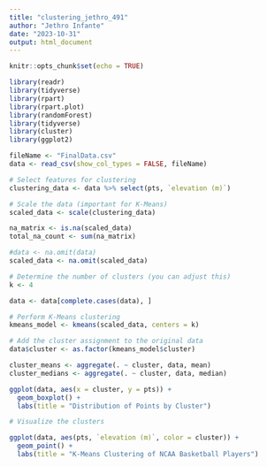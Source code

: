 ```yaml
---
title: "clustering_jethro_491"
author: "Jethro Infante"
date: "2023-10-31"
output: html_document
---
```


```r
knitr::opts_chunk$set(echo = TRUE)
```

```r
library(readr)
library(tidyverse)
library(rpart)
library(rpart.plot)
library(randomForest)
library(tidyverse)
library(cluster)
library(ggplot2)
```

```r
fileName <- "FinalData.csv"
data <- read_csv(show_col_types = FALSE, fileName)
```
```r
# Select features for clustering
clustering_data <- data %>% select(pts, `elevation (m)`)

# Scale the data (important for K-Means)
scaled_data <- scale(clustering_data)

na_matrix <- is.na(scaled_data)
total_na_count <- sum(na_matrix)

#data <- na.omit(data)
scaled_data <- na.omit(scaled_data)
```

```r
# Determine the number of clusters (you can adjust this)
k <- 4

data <- data[complete.cases(data), ]

# Perform K-Means clustering
kmeans_model <- kmeans(scaled_data, centers = k)

# Add the cluster assignment to the original data
data$cluster <- as.factor(kmeans_model$cluster)

cluster_means <- aggregate(. ~ cluster, data, mean)
cluster_medians <- aggregate(. ~ cluster, data, median)

ggplot(data, aes(x = cluster, y = pts)) +
  geom_boxplot() +
  labs(title = "Distribution of Points by Cluster")
```

```r
# Visualize the clusters

ggplot(data, aes(pts, `elevation (m)`, color = cluster)) +
  geom_point() +
  labs(title = "K-Means Clustering of NCAA Basketball Players")
```